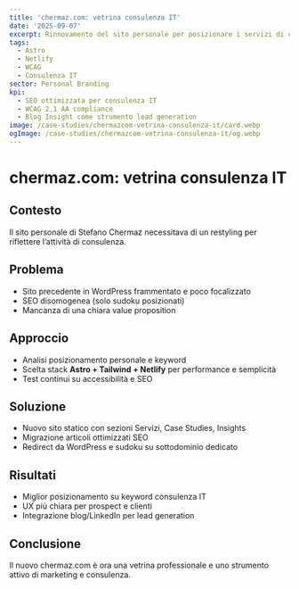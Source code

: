 ```yaml
---
title: 'chermaz.com: vetrina consulenza IT'
date: '2025-09-07'
excerpt: Rinnovamento del sito personale per posizionare i servizi di consulenza IT.
tags:
  - Astro
  - Netlify
  - WCAG
  - Consulenza IT
sector: Personal Branding
kpi:
  - SEO ottimizzata per consulenza IT
  - WCAG 2.1 AA compliance
  - Blog Insight come strumento lead generation
image: /case-studies/chermazcom-vetrina-consulenza-it/card.webp
ogImage: /case-studies/chermazcom-vetrina-consulenza-it/og.webp
---
```


# chermaz.com: vetrina consulenza IT

## Contesto
Il sito personale di Stefano Chermaz necessitava di un restyling per riflettere l’attività di consulenza.

## Problema
- Sito precedente in WordPress frammentato e poco focalizzato  
- SEO disomogenea (solo sudoku posizionati)  
- Mancanza di una chiara value proposition  

## Approccio
- Analisi posizionamento personale e keyword  
- Scelta stack **Astro + Tailwind + Netlify** per performance e semplicità  
- Test continui su accessibilità e SEO  

## Soluzione
- Nuovo sito statico con sezioni Servizi, Case Studies, Insights  
- Migrazione articoli ottimizzati SEO  
- Redirect da WordPress e sudoku su sottodominio dedicato  

## Risultati
- Miglior posizionamento su keyword consulenza IT  
- UX più chiara per prospect e clienti  
- Integrazione blog/LinkedIn per lead generation  

## Conclusione
Il nuovo chermaz.com è ora una vetrina professionale e uno strumento attivo di marketing e consulenza.
